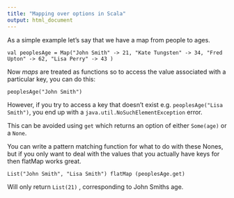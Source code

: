 ```yaml
---
title: "Mapping over options in Scala"
output: html_document
---
```


As a simple example let's say that we have a map from people to ages.

```
val peoplesAge = Map("John Smith" -> 21, "Kate Tungsten" -> 34, "Fred Upton" -> 62, "Lisa Perry" -> 43 )

```

Now *maps* are treated as functions so to access the value associated with a particular key, you can do this:

```
peoplesAge("John Smith")
```

However, if you try to access a key that doesn't exist e.g. `peoplesAge("Lisa Smith")`, you end up with a `java.util.NoSuchElementException` error.

This can be avoided using `get` which returns an option of either `Some(age)` or a `None`.

You can write a pattern matching function for what to do with these Nones, but if you only want to deal with the values that you actually have keys for then flatMap works great.

```
List("John Smith", "Lisa Smith") flatMap (peoplesAge.get)
```

Will only return `List(21)` , corresponding to John Smiths age.

